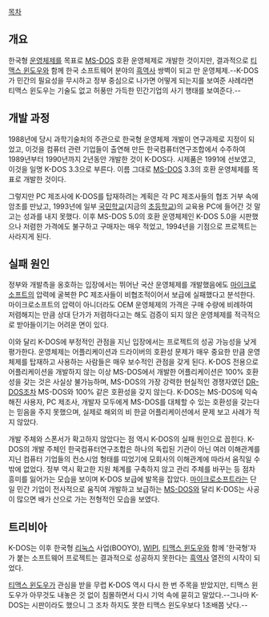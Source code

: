 [[목차]]

== 개요 ==
한국형 [[운영체제]]를 목표로 [[MS-DOS]] 호환 운영체제로 개발한 것이지만, 결과적으로 [[티맥스 윈도우]]와 함께 한국 소프트웨어 분야의 [[흑역사]] 쌍벽이 되고 만 운영체제.--K-DOS가 민간의 필요성을 무시하고 정부 중심으로 나가면 어떻게 되는지를 보여준 사례라면 티맥스 윈도우는 기술도 없고 허풍만 가득한 민간기업의 사기 행태를 보여준다.--

== 개발 과정 ==
1988년에 당시 과학기술처의 주관으로 한국형 운영체제 개발이 연구과제로 지정이 되었고, 이것을 컴퓨터 관련 기업들이 출연해 만든 한국컴퓨터연구조합에서 수주하여 1989년부터 1990년까지 2년동안 개발한 것이 K-DOS다. 시제품은 1991에 선보였고, 이것을 일명 K-DOS 3.3으로 부른다. 이름 그대로 [[MS-DOS]] 3.3의 호환 운영체제를 목표로 개발한 것이다.

그렇지만 PC 제조사에 K-DOS를 탑재하려는 계획은 각 PC 제조사들의 협조 거부 속에 암초를 만났고, 1993년에 일부 [[국민학교]](지금의 [[초등학교]])의 교육용 PC에 들어간 것 말고는 성과를 내지 못했다. 이후 MS-DOS 5.0의 호환 운영체제인 K-DOS 5.0을 시판했으나 저렴한 가격에도 불구하고 구매자는 매우 적었고, 1994년을 기점으로 프로젝트는 사라지게 된다.

== 실패 원인 ==
정부와 개발측을 옹호하는 입장에서는 뛰어난 국산 운영체제를 개발했음에도 [[마이크로소프트]]의 압력에 굴복한 PC 제조사들이 비협조적이어서 보급에 실패했다고 분석한다. 마이크로소프트의 압력이 아니더라도 OEM 운영체제의 가격은 구매 수량에 비례하여 저렴해지는 만큼 상대 단가가 저렴하다고는 해도 검증이 되지 않은 운영체제를 적극적으로 받아들이기는 어려운 면이 있다.

이와 달리 K-DOS에 부정적인 관점을 지닌 입장에서는 프로젝트의 성공 가능성을 낮게 평가한다. 운영체제는 어플리케이션과 드라이버의 호환성 문제가 매우 중요한 만큼 운영체제를 탑재하고 사용하는 사람들은 매우 보수적인 관점을 갖게 된다. K-DOS 전용으로 어플리케이션을 개발하지 않는 이상 MS-DOS에서 개발한 어플리케이션은 100% 호환성을 갖는 것은 사실상 불가능하며, MS-DOS의 가장 강력한 현실적인 경쟁자였던 [[DR-DOS]]조차 MS-DOS와 100% 같은 호환성을 갖지 않는다. K-DOS는 MS-DOS에 익숙해진 사용자, PC 제조사, 개발자 모두에게 MS-DOS를 대체할 수 있는 호환성을 갖는다는 믿음을 주지 못했으며, 실제로 해외의 비 한글 어플리케이션에서 문제 보고 사례가 적지 않았다.

개발 주체와 스폰서가 확고하지 않았다는 점 역시 K-DOS의 실패 원인으로 꼽힌다. K-DOS의 개발 주체인 한국컴퓨터연구조합은 하나의 독립된 기관이 아닌 여러 이해관계를 지닌 컴퓨터 기업들의 컨소시엄 형태를 띠었기에 모회사의 이해관계에 따라서 움직일 수 밖에 없었다. 정부 역시 확고한 지원 체계를 구축하지 않고 관리 주체를 바꾸는 등 점차 흥미를 잃어가는 모습을 보이며 K-DOS 보급에 발목을 잡았다. [[마이크로소프트]]라는 단일 민간 기업이 전사적으로 움직여 개발하고 보급하는 [[MS-DOS]]와 달리 K-DOS는 사공이 많으면 배가 산으로 가는 전형적인 모습을 보였다.

== 트리비아 ==
K-DOS는 이후 한국형 [[리눅스]] 사업(BOOYO), [[WIPI]], [[티맥스 윈도우]]와 함께 '한국형'자가 붙는 소프트웨어 프로젝트는 결과적으로 성공하지 못한다는 [[흑역사]] 열전의 시작이 되었다.

[[티맥스 윈도우]]가 관심을 받을 무렵 K-DOS 역시 다시 한 번 주목을 받았지만, 티맥스 윈도우가 아무것도 내놓은 것 없이 침몰하면서 다시 기억 속에 묻히고 말았다.--그나마 K-DOS는 시판이라도 했으니 그 조차 하지도 못한 티맥스 윈도우보다 1조배쯤 낫다.--
